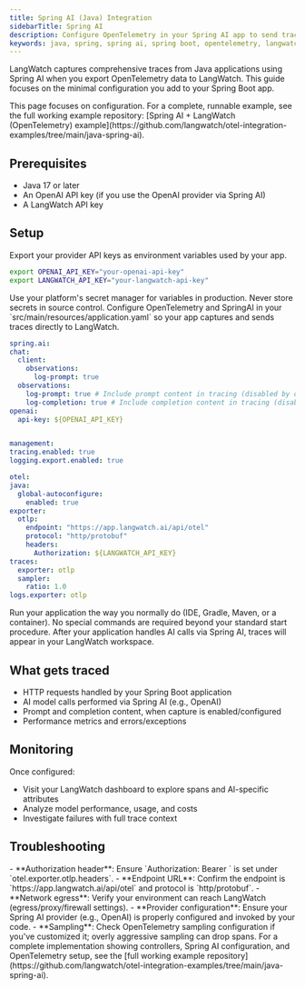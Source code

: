 ```yaml
---
title: Spring AI (Java) Integration
sidebarTitle: Spring AI
description: Configure OpenTelemetry in your Spring AI app to send traces to LangWatch.
keywords: java, spring, spring ai, spring boot, opentelemetry, langwatch, observability
---
```


LangWatch captures comprehensive traces from Java applications using Spring AI when you export OpenTelemetry data to LangWatch. This guide focuses on the minimal configuration you add to your Spring Boot app.

<Note>
This page focuses on configuration. For a complete, runnable example, see the full working example repository: [Spring AI + LangWatch (OpenTelemetry) example](https://github.com/langwatch/otel-integration-examples/tree/main/java-spring-ai).
</Note>

## Prerequisites

- Java 17 or later
- An OpenAI API key (if you use the OpenAI provider via Spring AI)
- A LangWatch API key

## Setup

<Steps>
<Step title="Set required environment variables">
  Export your provider API keys as environment variables used by your app.

  ```bash
  export OPENAI_API_KEY="your-openai-api-key"
  export LANGWATCH_API_KEY="your-langwatch-api-key"
  ```

  <Tip>
  Use your platform's secret manager for variables in production. Never store secrets in source control.
  </Tip>
</Step>

<Step title="Configure the OpenTelemetry exporter to LangWatch">
  Configure OpenTelemetry and SpringAI in your `src/main/resources/application.yaml` so your app captures and sends traces directly to LangWatch.

  ```yaml application.yaml
spring.ai:
  chat:
    client:
      observations:
        log-prompt: true
    observations:
      log-prompt: true # Include prompt content in tracing (disabled by default for privacy)
      log-completion: true # Include completion content in tracing (disabled by default)
  openai:
    api-key: ${OPENAI_API_KEY}


management:
  tracing.enabled: true
  logging.export.enabled: true

otel:
  java:
    global-autoconfigure:
      enabled: true
  exporter:
    otlp:
      endpoint: "https://app.langwatch.ai/api/otel"
      protocol: "http/protobuf"
      headers:
        Authorization: ${LANGWATCH_API_KEY}
  traces:
    exporter: otlp
    sampler:
      ratio: 1.0
  logs.exporter: otlp
  ```
</Step>

<Step title="Start your Spring Boot application as usual">
  Run your application the way you normally do (IDE, Gradle, Maven, or a container). No special commands are required beyond your standard start procedure.

  <Check>
  After your application handles AI calls via Spring AI, traces will appear in your LangWatch workspace.
  </Check>
</Step>
</Steps>

## What gets traced

- HTTP requests handled by your Spring Boot application
- AI model calls performed via Spring AI (e.g., OpenAI)
- Prompt and completion content, when capture is enabled/configured
- Performance metrics and errors/exceptions

## Monitoring

Once configured:
- Visit your LangWatch dashboard to explore spans and AI-specific attributes
- Analyze model performance, usage, and costs
- Investigate failures with full trace context

## Troubleshooting

<AccordionGroup>
<Accordion title="I don't see any traces in LangWatch">
  - **Authorization header**: Ensure `Authorization: Bearer <your-langwatch-key>` is set under `otel.exporter.otlp.headers`.
  - **Endpoint URL**: Confirm the endpoint is `https://app.langwatch.ai/api/otel` and protocol is `http/protobuf`.
  - **Network egress**: Verify your environment can reach LangWatch (egress/proxy/firewall settings).
</Accordion>

<Accordion title="Spring AI calls aren't producing spans">
  - **Provider configuration**: Ensure your Spring AI provider (e.g., OpenAI) is properly configured and invoked by your code.
  - **Sampling**: Check OpenTelemetry sampling configuration if you've customized it; overly aggressive sampling can drop spans.
</Accordion>
</AccordionGroup>

<Info>
For a complete implementation showing controllers, Spring AI configuration, and OpenTelemetry setup, see the
[full working example repository](https://github.com/langwatch/otel-integration-examples/tree/main/java-spring-ai).
</Info>
